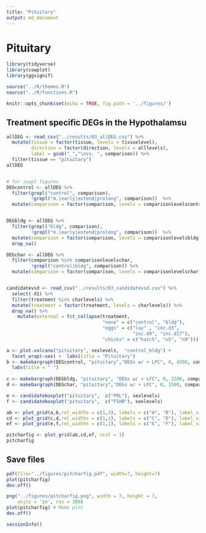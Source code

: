 ```yaml
---
title: "Pituitary"
output: md_document
---
```


# Pituitary

```r
library(tidyverse)
library(cowplot)
library(ggsignif)

source("../R/themes.R")
source("../R/functions.R")

knitr::opts_chunk$set(echo = TRUE, fig.path = '../figures/')
```

## Treatment specific DEGs in the Hypothalamsu

```r
allDEG <- read_csv("../results/03_allDEG.csv") %>%
  mutate(tissue = factor(tissue, levels = tissuelevel),
         direction = factor(direction, levels = alllevels),
         label = gsub("_","\nvs. ", comparison)) %>%
  filter(tissue == "pituitary")
allDEG


# for suppl figures
DEGcontrol <- allDEG %>% 
  filter(grepl("control", comparison),
         !grepl("m.|early|extend|prolong", comparison))  %>%
  mutate(comparison = factor(comparison, levels = comparisonlevelscontrol))


DEGbldg <- allDEG %>% 
  filter(grepl("bldg", comparison),
         !grepl("m.|early|extend|prolong", comparison))  %>%
  mutate(comparison = factor(comparison, levels = comparisonlevelsbldg))  %>%
  drop_na()

DEGchar <- allDEG %>% 
  filter(comparison %in% comparisonlevelschar,
         !grepl("control|bldg", comparison)) %>%
  mutate(comparison = factor(comparison, levels = comparisonlevelschar))


candidatevsd <- read_csv("../results/03_candidatevsd.csv") %>% 
  select(-X1) %>%
  filter(treatment %in% charlevels) %>%
  mutate(treatment = factor(treatment, levels = charlevels)) %>%
  drop_na() %>%
    mutate(external = fct_collapse(treatment, 
                                   "none" = c("control", "bldg"),
                                   "eggs" = c("lay" , "inc.d3", 
                                              "inc.d9", "inc.d17"),
                                   "chicks" = c("hatch", "n5", "n9")))
```


```r

a <- plot.volcano("pituitary", sexlevels,  "control_bldg") + 
  facet_wrap(~sex) +  labs(title = "Pituitary") 
b <- makebargraph(DEGcontrol, "pituitary","DEGs w/ + LFC", 0, 4200, comparisonlabelscontrol) 
  labs(title = " ") 
  
c <- makebargraph(DEGbldg, "pituitary", "DEGs w/ + LFC", 0, 2200, comparisonlabelsbldg) 
d <- makebargraph(DEGchar, "pituitary","DEGs w/ + LFC", 0, 1500, comparisonlabelscharnobldg) 

e <- candidateboxplot("pituitary",  c("PRL"), sexlevels)
f <- candidateboxplot("pituitary",  c("FSHB"), sexlevels)

ab <- plot_grid(a,b,rel_widths = c(1,3), labels = c("A", "B"), label_size = 8)
cd <- plot_grid(c,d,rel_widths = c(1,1), labels = c("C", "D"), label_size = 8)
ef <- plot_grid(e,f,rel_widths = c(1,1), labels = c("E", "F"), label_size = 8)

pitcharfig <- plot_grid(ab,cd,ef, ncol = 1)
pitcharfig
```

## Save files

```r
pdf(file="../figures/pitcharfig.pdf", width=7, height=7)
plot(pitcharfig)
dev.off()

png("../figures/pitcharfig.png", width = 7, height = 7, 
    units = 'in', res = 300)
plot(pitcharfig) # Make plot
dev.off()

sessionInfo()
```
